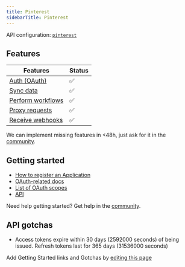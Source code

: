 ```yaml
---
title: Pinterest
sidebarTitle: Pinterest
---
```


API configuration: [`pinterest`](https://nango.dev/providers.yaml)

## Features

| Features | Status |
| - | - |
| [Auth (OAuth)](/guides/getting-started/authorize-an-api-from-your-app) | ✅ |
| [Sync data](/guides/getting-started/read-from-an-api) | ✅ |
| [Perform workflows](/guides/getting-started/write-to-an-api) | ✅ |
| [Proxy requests](/guides/proxy-requests-to-an-api) | ✅ |
| [Receive webhooks](/guides/receive-webhooks-from-an-api) | ✅ |

<Tip>We can implement missing features in &lt;48h, just ask for it in the [community](https://nango.dev/slack).</Tip>

## Getting started

-   [How to register an Application](https://developers.pinterest.com/docs/getting-started/set-up-app)
-   [OAuth-related docs](https://developers.pinterest.com/docs/getting-started/authentication)
-   [List of OAuth scopes](https://developers.pinterest.com/docs/getting-started/scopes/#Pinterest%20scopes)
-   [API](https://developers.pinterest.com/docs/api/v5)

<Tip>Need help getting started? Get help in the [community](https://nango.dev/slack).</Tip>

## API gotchas

-   Access tokens expire within 30 days (2592000 seconds) of being issued. Refresh tokens last for 365 days (31536000 seconds)

<Note>Add Getting Started links and Gotchas by [editing this page](https://github.com/nangohq/nango/tree/master/docs-v2/integrations/all/pinterest.mdx)</Note>
